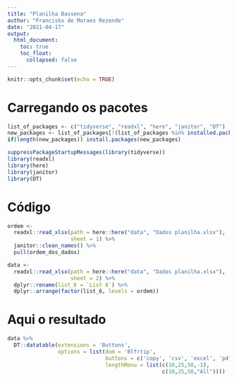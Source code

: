 ```yaml
---
title: "Planilha Bassena"
author: "Francisko de Moraes Rezende"
date: "2021-04-17"
output:
  html_document:
    toc: true
    toc_float:
      collapsed: false
---
```


```r
knitr::opts_chunk$set(echo = TRUE)
```

# Carregando os pacotes

```r
list_of_packages <- c("tidyverse", "readxl", "here", "janitor", "DT")
new_packages <- list_of_packages[!(list_of_packages %in% installed.packages()[,"Package"])]
if(length(new_packages)) install.packages(new_packages)

suppressPackageStartupMessages(library(tidyverse))
library(readxl)
library(here)
library(janitor)
library(DT)
```

# Código

```r
ordem <-
  readxl::read_xlsx(path = here::here("data", "Dados planilha.xlsx"),
                    sheet = 1) %>%
  janitor::clean_names() %>%
  pull(ordem_dos_dados)
```


```r
data <-
  readxl::read_xlsx(path = here::here("data", "Dados planilha.xlsx"),
                    sheet = 2) %>%
  dplyr::rename(list_6 = `List 6`) %>%
  dplyr::arrange(factor(list_6, levels = ordem))
```

# Aqui o resultado

```r
data %>%  
  DT::datatable(extensions = 'Buttons',
                options = list(dom = 'Blfrtip',
                               buttons = c('copy', 'csv', 'excel', 'pdf', 'print'),
                               lengthMenu = list(c(10,25,50,-1),
                                                 c(10,25,50,"All"))))
```